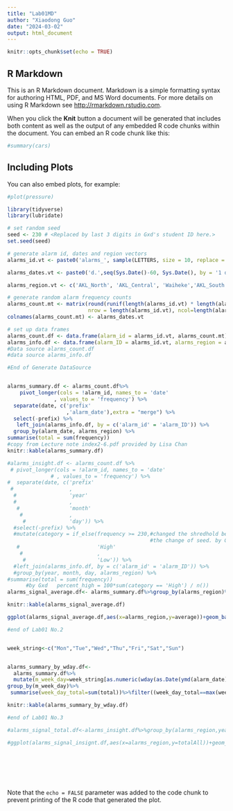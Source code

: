 ```yaml
---
title: "Lab01MD"
author: "Xiaodong Guo"
date: "2024-03-02"
output: html_document
---
```


```r
knitr::opts_chunk$set(echo = TRUE)
```

## R Markdown

This is an R Markdown document. Markdown is a simple formatting syntax for authoring HTML, PDF, and MS Word documents. For more details on using R Markdown see <http://rmarkdown.rstudio.com>.

When you click the **Knit** button a document will be generated that includes both content as well as the output of any embedded R code chunks within the document. You can embed an R code chunk like this:

```r
#summary(cars)
```

## Including Plots

You can also embed plots, for example:

```r
#plot(pressure)
```
```r
library(tidyverse)
library(lubridate)

# set random seed
seed <- 230 # <Replaced by last 3 digits in Gxd's student ID here.>
set.seed(seed)

# generate alarm id, dates and region vectors
alarms_id.vt <- paste0('alarms_', sample(LETTERS, size = 10, replace = FALSE))

alarms_dates.vt <- paste0('d.',seq(Sys.Date()-60, Sys.Date(), by = '1 day'))  # 60 days back.

alarms_region.vt <- c('AKL_North', 'AKL_Central', 'Waiheke','AKL_South', 'AKL_Others')

# generate random alarm frequency counts
alarms_count.mt <- matrix(round(runif(length(alarms_id.vt) * length(alarms_dates.vt))*seed),
                          nrow = length(alarms_id.vt), ncol=length(alarms_dates.vt))
colnames(alarms_count.mt) <- alarms_dates.vt

# set up data frames
alarms_count.df <- data.frame(alarm_id = alarms_id.vt, alarms_count.mt)
alarms_info.df <- data.frame(alarm_ID = alarms_id.vt, alarms_region = alarms_region.vt)
#Data source alarms_count.df
#data source alarms_info.df

#End of Generate DataSource


alarms_summary.df <- alarms_count.df%>%
    pivot_longer(cols = !alarm_id, names_to = 'date'
               , values_to = 'frequency') %>%
  separate(date, c('prefix'
                   ,'alarm_date'),extra = "merge") %>%
  select(-prefix) %>%
   left_join(alarms_info.df, by = c('alarm_id' = 'alarm_ID')) %>%
  group_by(alarm_date, alarms_region) %>%
summarise(total = sum(frequency))
#copy from Lecture note index2-6.pdf provided by Lisa Chan
knitr::kable(alarms_summary.df)

#alarms_insight.df <- alarms_count.df %>%
 # pivot_longer(cols = !alarm_id, names_to = 'date'
              # , values_to = 'frequency') %>%
#  separate(date, c('prefix'
 #                  ,
  #                 'year'
  #                 ,
   #                'month'
    #               ,
     #              'day')) %>%
  #select(-prefix) %>%
  #mutate(category = if_else(frequency >= 230,#changed the shredhold because of 
                                              #the change of seed. by Gxd
   #                         'High'
    #                        ,
     #                       'Low')) %>%
  #left_join(alarms_info.df, by = c('alarm_id' = 'alarm_ID')) %>%
  #group_by(year, month, day, alarms_region) %>%
#summarise(total = sum(frequency))
      #by Gxd   percent_high = 100*sum(category == 'High') / n())
alarms_signal_average.df<- alarms_summary.df%>%group_by(alarms_region)%>%summarise(average=round(mean(total))) 

knitr::kable(alarms_signal_average.df)

ggplot(alarms_signal_average.df,aes(x=alarms_region,y=average))+geom_bar(stat="identity")

#end of Lab01 No.2


week_string<-c("Mon","Tue","Wed","Thu","Fri","Sat","Sun")


alarms_summary_by_wday.df<-
  alarms_summary.df%>%
  mutate(m_week_day=week_string[as.numeric(wday(as.Date(ymd(alarm_date),label=TRUE,week_start=1)))])%>%
group_by(m_week_day)%>%
 summarise(week_day_total=sum(total))%>%filter((week_day_total==max(week_day_total))|(week_day_total==min(week_day_total)) )

knitr::kable(alarms_summary_by_wday.df)

#end of Lab01 No.3

#alarms_signal_total.df<-alarms_insight.df%>%group_by(alarms_region,year)%>%summarise(totalAll=sum(total))

#ggplot(alarms_signal_insignt.df,aes(x=alarms_region,y=totalAll))+geom_point(mapping = aes(color = year))





       

```
Note that the `echo = FALSE` parameter was added to the code chunk to prevent printing of the R code that generated the plot.

